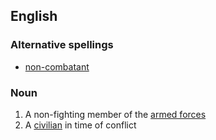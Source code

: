 ==English==
===Alternative spellings===
*[[non-combatant]]
===Noun===
{{en-noun}}
# A non-fighting member of the [[armed force]]s
# A [[civilian]] in time of conflict